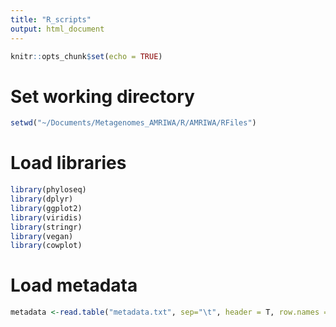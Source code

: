 ```yaml
---
title: "R_scripts"
output: html_document
---
```


```r
knitr::opts_chunk$set(echo = TRUE)
```
# Set working directory
```r
setwd("~/Documents/Metagenomes_AMRIWA/R/AMRIWA/RFiles")
```
# Load libraries
```r
library(phyloseq)
library(dplyr)
library(ggplot2)
library(viridis)
library(stringr)
library(vegan)
library(cowplot)
```
# Load metadata
```r
metadata <-read.table("metadata.txt", sep="\t", header = T, row.names = 1, fill = 1)
```

